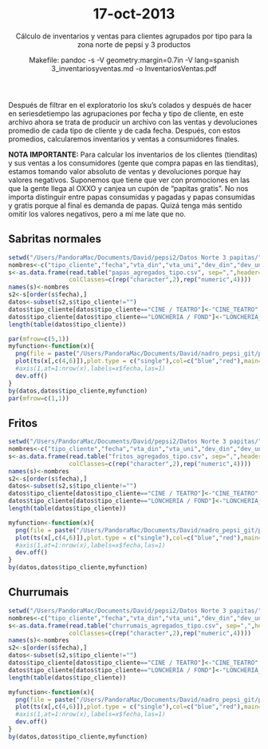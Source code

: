 % 17-oct-2013
% Cálculo de inventarios y ventas para clientes agrupados por tipo para la zona norte de pepsi y 3 productos
% Makefile: pandoc -s -V geometry:margin=0.7in -V lang=spanish 3_inventariosyventas.md -o InventariosVentas.pdf

Después de filtrar en el exploratorio los sku's colados y después de hacer en seriesdetiempo 
las agrupaciones por fecha y tipo de cliente, en este archivo ahora se trata de producir 
un archivo con las ventas y devoluciones promedio de cada tipo de cliente y de cada fecha. 
Después, con estos promedios, calcularemos inventarios y ventas a consumidores finales.

**NOTA IMPORTANTE:** Para calcular los inventarios de los clientes (tienditas) y sus ventas a los
consumidores (gente que compra papas en las tienditas), estamos tomando valor absoluto de ventas y 
devoluciones porque hay valores negativos. Suponemos que tiene que ver con promociones en las que la
gente llega al OXXO y canjea un cupón de "papitas gratis". No nos importa distinguir entre papas 
consumidas y pagadas y papas consumidas y gratis porque al final es demanda de papas. Quizá tenga más
sentido omitir los valores negativos, pero a mí me late que no.

Sabritas normales
--------------------------------------------------------------------------------------------------

```r
setwd("/Users/PandoraMac/Documents/David/pepsi2/Datos Norte 3 papitas/")
nombres<-c("tipo_cliente","fecha","vta_din","vta_uni","dev_din","dev_uni")
s<-as.data.frame(read.table("papas_agregados_tipo.csv", sep=",",header=TRUE,
                 colClasses=c(rep("character",2),rep("numeric",4))))
names(s)<-nombres
s2<-s[order(s$fecha),]
datos<-subset(s2,s$tipo_cliente!="")
datos$tipo_cliente[datos$tipo_cliente=="CINE / TEATRO"]<-"CINE_TEATRO"
datos$tipo_cliente[datos$tipo_cliente=="LONCHERIA / FOND"]<-"LONCHERIA_FONDA"
length(table(datos$tipo_cliente))

par(mfrow=c(5,1))
myfunction<-function(x){
  png(file = paste("/Users/PandoraMac/Documents/David/nadro_pepsi_git/pepsi/Exploratorio datos 2 norte/images/papas/ts",paste(unlist(strsplit(x$tipo_cliente[1]," ")),collapse=""),".png",sep=""))
  plot(ts(x[,c(4,6)]),plot.type = c("single"),col=c("blue","red"),main=x$tipo_cliente[1])
  #axis(1,at=1:nrow(x),labels=x$fecha,las=1)
  dev.off()
}
by(datos,datos$tipo_cliente,myfunction)
par(mfrow=c(1,1))
```


Fritos
--------------------------------------------------------------------------------------------------

```r
setwd("/Users/PandoraMac/Documents/David/pepsi2/Datos Norte 3 papitas/")
nombres<-c("tipo_cliente","fecha","vta_din","vta_uni","dev_din","dev_uni")
s<-as.data.frame(read.table("fritos_agregados_tipo.csv", sep=",",header=TRUE,
                 colClasses=c(rep("character",2),rep("numeric",4))))
names(s)<-nombres
s2<-s[order(s$fecha),]
datos<-subset(s2,s$tipo_cliente!="")
datos$tipo_cliente[datos$tipo_cliente=="CINE / TEATRO"]<-"CINE_TEATRO"
datos$tipo_cliente[datos$tipo_cliente=="LONCHERIA / FOND"]<-"LONCHERIA_FONDA"
length(table(datos$tipo_cliente))

myfunction<-function(x){
  png(file = paste("/Users/PandoraMac/Documents/David/nadro_pepsi_git/pepsi/Exploratorio datos 2 norte/images/fritos/ts",paste(unlist(strsplit(x$tipo_cliente[1]," ")),collapse=""),".png",sep=""))
  plot(ts(x[,c(4,6)]),plot.type = c("single"),col=c("blue","red"),main=x$tipo_cliente[1])
  #axis(1,at=1:nrow(x),labels=x$fecha,las=1)
  dev.off()
}
by(datos,datos$tipo_cliente,myfunction)
```


Churrumais
--------------------------------------------------------------------------------------------------

```r
setwd("/Users/PandoraMac/Documents/David/pepsi2/Datos Norte 3 papitas/")
nombres<-c("tipo_cliente","fecha","vta_din","vta_uni","dev_din","dev_uni")
s<-as.data.frame(read.table("churrumais_agregados_tipo.csv", sep=",",header=TRUE,
                 colClasses=c(rep("character",2),rep("numeric",4))))
names(s)<-nombres
s2<-s[order(s$fecha),]
datos<-subset(s2,s$tipo_cliente!="")
datos$tipo_cliente[datos$tipo_cliente=="CINE / TEATRO"]<-"CINE_TEATRO"
datos$tipo_cliente[datos$tipo_cliente=="LONCHERIA / FOND"]<-"LONCHERIA_FONDA"
length(table(datos$tipo_cliente))

myfunction<-function(x){
  png(file = paste("/Users/PandoraMac/Documents/David/nadro_pepsi_git/pepsi/Exploratorio datos 2 norte/images/churrumais/ts",paste(unlist(strsplit(x$tipo_cliente[1]," ")),collapse=""),".png",sep=""))
  plot(ts(x[,c(4,6)]),plot.type = c("single"),col=c("blue","red"),main=x$tipo_cliente[1])
  #axis(1,at=1:nrow(x),labels=x$fecha,las=1)
  dev.off()
}
by(datos,datos$tipo_cliente,myfunction)
```